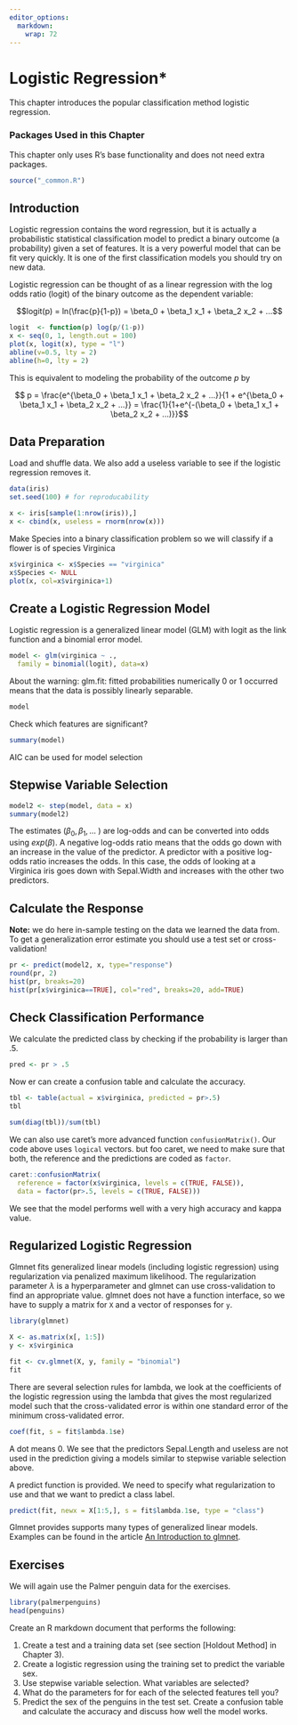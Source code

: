 ```yaml
---
editor_options: 
  markdown: 
    wrap: 72
---
```


# Logistic Regression*

This chapter introduces the popular classification method 
logistic regression.

### Packages Used in this Chapter {.unnumbered}
This chapter only uses R's base functionality and does not need extra packages.

```r
source("_common.R")
```

## Introduction

Logistic regression contains the word regression, but it is actually a 
probabilistic statistical classification
model to predict a binary outcome (a probability) given a set of features.
It is a very powerful model that can be fit very quickly. It is one of the 
first classification models you should try on new data.


Logistic regression can be thought of as a linear regression with the
log odds ratio (logit) 
of the binary outcome as the dependent variable:

$$logit(p) = ln(\frac{p}{1-p}) = \beta_0 + \beta_1 x_1 + \beta_2 x_2 + ...$$


```r
logit  <- function(p) log(p/(1-p))
x <- seq(0, 1, length.out = 100)
plot(x, logit(x), type = "l")
abline(v=0.5, lty = 2)
abline(h=0, lty = 2)
```


This is equivalent to modeling the probability of the outcome $p$ by

$$ p = \frac{e^{\beta_0 + \beta_1 x_1 + \beta_2 x_2 + ...}}{1 +  e^{\beta_0 + \beta_1 x_1 + \beta_2 x_2 + ...}} = \frac{1}{1+e^{-(\beta_0 + \beta_1 x_1 + \beta_2 x_2 + ...)}}$$

## Data Preparation
Load and shuffle data. We also add a useless variable to see if the logistic regression removes it.

```r
data(iris)
set.seed(100) # for reproducability

x <- iris[sample(1:nrow(iris)),]
x <- cbind(x, useless = rnorm(nrow(x)))
```

Make Species into a binary classification problem so we will
classify if a flower is of species Virginica

```r
x$virginica <- x$Species == "virginica"
x$Species <- NULL
plot(x, col=x$virginica+1)
```

## Create a Logistic Regression Model
Logistic regression is a generalized linear model (GLM) with logit as the
link function and a binomial error model.

```r
model <- glm(virginica ~ .,
  family = binomial(logit), data=x)
```

About the warning: glm.fit: fitted probabilities numerically 0 or 1 occurred means that the data is possibly linearly separable.

```r
model
```

Check which features are significant?

```r
summary(model)
```

AIC can be used for model selection

## Stepwise Variable Selection

```r
model2 <- step(model, data = x)
summary(model2)
```

The estimates ($\beta_0, \beta_1,...$ ) are
log-odds and can be converted into odds using $exp(\beta)$.
A negative log-odds ratio means that the odds go down with an increase in
the value of the predictor.  A predictor with a
positive log-odds ratio increases the odds. In this case, the odds of
looking at a Virginica iris goes down with Sepal.Width and increases with the
other two predictors.

## Calculate the Response
**Note:** we do here in-sample testing on the data we learned the data
from. To get a generalization error estimate you should use a test set or
cross-validation!

```r
pr <- predict(model2, x, type="response")
round(pr, 2)
hist(pr, breaks=20)
hist(pr[x$virginica==TRUE], col="red", breaks=20, add=TRUE)
```

## Check Classification Performance

We calculate the predicted class by checking if the probability is larger than
.5. 

```r
pred <- pr > .5
```

Now er can create a confusion table and calculate the accuracy.
```r
tbl <- table(actual = x$virginica, predicted = pr>.5)
tbl

sum(diag(tbl))/sum(tbl)
```

We can also use caret's more advanced function `confusionMatrix()`. Our code
above uses `logical` vectors.
but foo caret, we need to make sure that both, the reference and the predictions
are coded as `factor`.

```r
caret::confusionMatrix(
  reference = factor(x$virginica, levels = c(TRUE, FALSE)), 
  data = factor(pr>.5, levels = c(TRUE, FALSE)))
```

We see that the model performs well with a very high accuracy and kappa value.

## Regularized Logistic Regression

Glmnet fits generalized linear models (including logistic regression) 
using regularization via penalized maximum likelihood.
The regularization parameter $\lambda$ is a hyperparameter and 
glmnet can use cross-validation to find an appropriate 
value. glmnet does not have a function interface, so we have
to supply a matrix for `X` and a vector of responses for `y`.

```r
library(glmnet)

X <- as.matrix(x[, 1:5])
y <- x$virginica

fit <- cv.glmnet(X, y, family = "binomial")
fit
```

There are several selection rules for lambda, we look at the 
coefficients of the logistic regression using the 
lambda that  gives the most regularized model such that the cross-validated error is within one standard error of the minimum cross-validated error.

```r
coef(fit, s = fit$lambda.1se)
```

A dot means 0. We see that the predictors Sepal.Length and 
useless are not used in the prediction giving a models similar to
stepwise variable selection above. 

A predict function is provided. We need to specify
what regularization to use and that we want to predict a class
label.

```r
predict(fit, newx = X[1:5,], s = fit$lambda.1se, type = "class")
```

Glmnet provides supports many types of 
generalized linear models. Examples can be found in the
article [An Introduction to glmnet](https://glmnet.stanford.edu/articles/glmnet.html).

## Exercises

We will again use the Palmer penguin data for the exercises.

```r
library(palmerpenguins)
head(penguins)
```

Create an R markdown document that performs the following:

1. Create a test and a training data set (see section [Holdout Method] in Chapter 3).
2. Create a logistic regression using the training set to predict the variable sex.
2. Use stepwise variable selection. What variables are selected? 
3. What do the parameters for for each of the selected features tell you?
4. Predict the sex of the penguins in the test set. Create a 
  confusion table and calculate the accuracy and discuss how well the model works.
